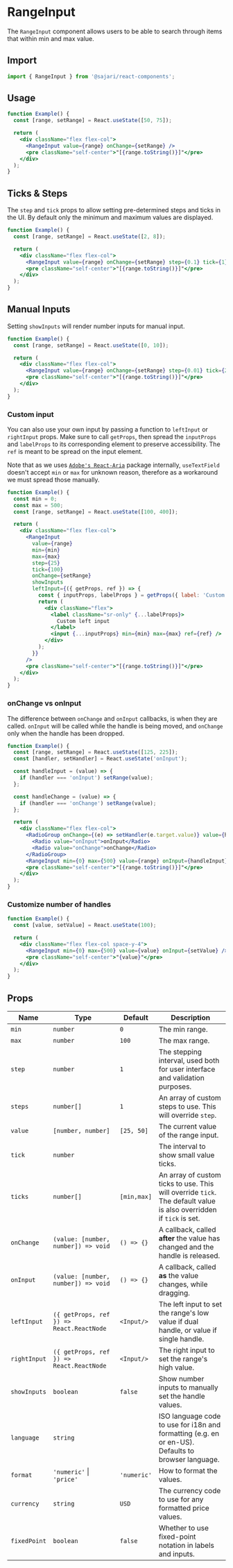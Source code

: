 
<SEO
  title="RangeInput"
  scope={scopes.components}
  description="The RangeInput component allows users to be able to search through items that within min and max value."
/>

# RangeInput

The `RangeInput` component allows users to be able to search through items that within min and max value.

## Import

```js
import { RangeInput } from '@sajari/react-components';
```

## Usage


```jsx
function Example() {
  const [range, setRange] = React.useState([50, 75]);

  return (
    <div className="flex flex-col">
      <RangeInput value={range} onChange={setRange} />
      <pre className="self-center">"[{range.toString()}]"</pre>
    </div>
  );
}
```

## Ticks & Steps

The `step` and `tick` props to allow setting pre-determined steps and ticks in the UI. By default only the minimum and maximum values are displayed.

```jsx
function Example() {
  const [range, setRange] = React.useState([2, 8]);

  return (
    <div className="flex flex-col">
      <RangeInput value={range} onChange={setRange} step={0.1} tick={1} min={0} max={10} />
      <pre className="self-center">"[{range.toString()}]"</pre>
    </div>
  );
}
```

## Manual Inputs

Setting `showInputs` will render number inputs for manual input.

```jsx
function Example() {
  const [range, setRange] = React.useState([0, 10]);

  return (
    <div className="flex flex-col">
      <RangeInput value={range} onChange={setRange} step={0.01} tick={2.5} showInputs min={0} max={10} format="price" />
      <pre className="self-center">"[{range.toString()}]"</pre>
    </div>
  );
}
```

### Custom input

You can also use your own input by passing a function to `leftInput` or `rightInput` props. Make sure to call `getProps`, then spread the `inputProps` and `labelProps` to its corresponding element to preserve accessibility. The `ref` is meant to be spread on the input element.

Note that as we uses [`Adobe's React-Aria`](https://react-spectrum.adobe.com/react-aria/useTextField.html) package internally, `useTextField` doesn't accept `min` or `max` for unknown reason, therefore as a workaround we must spread those manually.

```jsx
function Example() {
  const min = 0;
  const max = 500;
  const [range, setRange] = React.useState([100, 400]);

  return (
    <div className="flex flex-col">
      <RangeInput
        value={range}
        min={min}
        max={max}
        step={25}
        tick={100}
        onChange={setRange}
        showInputs
        leftInput={({ getProps, ref }) => {
          const { inputProps, labelProps } = getProps({ label: 'Custom left input' });
          return (
            <div className="flex">
              <label className="sr-only" {...labelProps}>
                Custom left input
              </label>
              <input {...inputProps} min={min} max={max} ref={ref} />
            </div>
          );
        }}
      />
      <pre className="self-center">"[{range.toString()}]"</pre>
    </div>
  );
}
```

### onChange vs onInput

The difference between `onChange` and `onInput` callbacks, is when they are called. `onInput` will be called while the handle is being moved, and `onChange` only when the handle has been dropped.

```jsx
function Example() {
  const [range, setRange] = React.useState([125, 225]);
  const [handler, setHandler] = React.useState('onInput');

  const handleInput = (value) => {
    if (handler === 'onInput') setRange(value);
  };

  const handleChange = (value) => {
    if (handler === 'onChange') setRange(value);
  };

  return (
    <div className="flex flex-col">
      <RadioGroup onChange={(e) => setHandler(e.target.value)} value={handler} inline>
        <Radio value="onInput">onInput</Radio>
        <Radio value="onChange">onChange</Radio>
      </RadioGroup>
      <RangeInput min={0} max={500} value={range} onInput={handleInput} onChange={handleChange} />
      <pre className="self-center">"[{range.toString()}]"</pre>
    </div>
  );
}
```

### Customize number of handles

```jsx
function Example() {
  const [value, setValue] = React.useState(100);

  return (
    <div className="flex flex-col space-y-4">
      <RangeInput min={0} max={500} value={value} onInput={setValue} />
      <pre className="self-center">"{value}"</pre>
    </div>
  );
}
```

## Props

| Name         | Type                                     | Default     | Description                                                                                                        |
| ------------ | ---------------------------------------- | ----------- | ------------------------------------------------------------------------------------------------------------------ |
| `min`        | `number`                                 | `0`         | The min range.                                                                                                     |
| `max`        | `number`                                 | `100`       | The max range.                                                                                                     |
| `step`       | `number`                                 | `1`         | The stepping interval, used both for user interface and validation purposes.                                       |
| `steps`      | `number[]`                               | `1`         | An array of custom steps to use. This will override `step`.                                                        |
| `value`      | `[number, number]`                       | `[25, 50]`  | The current value of the range input.                                                                              |
| `tick`       | `number`                                 |             | The interval to show small value ticks.                                                                            |
| `ticks`      | `number[]`                               | `[min,max]` | An array of custom ticks to use. This will override `tick`. The default value is also overridden if `tick` is set. |
| `onChange`   | `(value: [number, number]) => void`      | `() => {}`  | A callback, called **after** the value has changed and the handle is released.                                     |
| `onInput`    | `(value: [number, number]) => void`      | `() => {}`  | A callback, called **as** the value changes, while dragging.                                                       |
| `leftInput`  | `({ getProps, ref }) => React.ReactNode` | `<Input/>`  | The left input to set the range's low value if dual handle, or value if single handle.                             |
| `rightInput` | `({ getProps, ref }) => React.ReactNode` | `<Input/>`  | The right input to set the range's high value.                                                                     |
| `showInputs` | `boolean`                                | `false`     | Show number inputs to manually set the handle values.                                                              |
| `language`   | `string`                                 |             | ISO language code to use for i18n and formatting (e.g. en or en-US). Defaults to browser language.                 |
| `format`     | `'numeric'` \| `'price'`                 | `'numeric'` | How to format the values.                                                                                          |
| `currency`   | `string`                                 | `USD`       | The currency code to use for any formatted price values.                                                           |
| `fixedPoint` | `boolean`                                | `false`     | Whether to use fixed-point notation in labels and inputs.                                                          |
